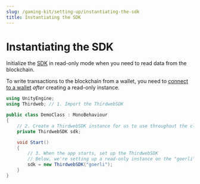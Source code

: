 ```yaml
---
slug: /gaming-kit/setting-up/instantiating-the-sdk
title: Instantiating the SDK
---
```



# Instantiating the SDK

Initialize the [SDK](/unity/ThirdwebSDK) in read-only mode when you need to read data from the blockchain.

To write transactions to the blockchain from a wallet, you need to [connect to a wallet](/gaming-kit/setting-up/connect-wallets) _after_
creating a read-only instance.

```csharp
using UnityEngine;
using Thirdweb; // 1. Import the ThirdwebSDK

public class DemoClass : MonoBehaviour
{
    // 2. Create a ThirdwebSDK instance for us to use throughout the class
    private ThirdwebSDK sdk;

    void Start()
    {
        // 3. When the app starts, set up the ThirdwebSDK
        // Below, we're setting up a read-only instance on the "goerli" test network.
        sdk = new ThirdwebSDK("goerli");
    }
}
```
